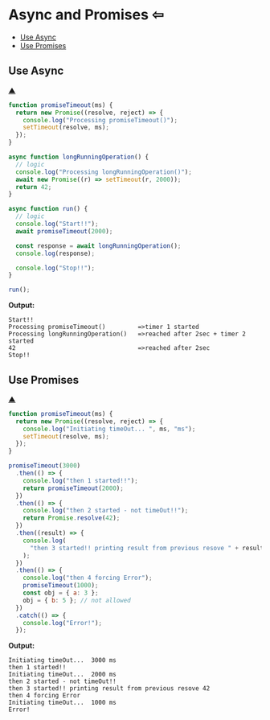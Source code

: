 
# **Async and Promises** <a id="async-and-promises"></a><Link to="../tutorials/javascript">&#8678;</Link>

- [Use Async](#use-async)
- [Use Promises](#use-promises)

## Use Async <a id="use-async"></a>

[&#9650;](#async-and-promises)

```js
function promiseTimeout(ms) {
  return new Promise((resolve, reject) => {
    console.log("Processing promiseTimeout()");
    setTimeout(resolve, ms);
  });
}

async function longRunningOperation() {
  // logic
  console.log("Processing longRunningOperation()");
  await new Promise((r) => setTimeout(r, 2000));
  return 42;
}

async function run() {
  // logic
  console.log("Start!!");
  await promiseTimeout(2000);

  const response = await longRunningOperation();
  console.log(response);

  console.log("Stop!!");
}

run();
```

**Output:**

```text
Start!!
Processing promiseTimeout()         =>timer 1 started
Processing longRunningOperation()   =>reached after 2sec + timer 2 started
42                                  =>reached after 2sec
Stop!!
```

## Use Promises <a id="use-promises"></a>

[&#9650;](#async-and-promises)

```js
function promiseTimeout(ms) {
  return new Promise((resolve, reject) => {
    console.log("Initiating timeOut... ", ms, "ms");
    setTimeout(resolve, ms);
  });
}

promiseTimeout(3000)
  .then(() => {
    console.log("then 1 started!!");
    return promiseTimeout(2000);
  })
  .then(() => {
    console.log("then 2 started - not timeOut!!");
    return Promise.resolve(42);
  })
  .then((result) => {
    console.log(
      "then 3 started!! printing result from previous resove " + result
    );
  })
  .then(() => {
    console.log("then 4 forcing Error");
    promiseTimeout(1000);
    const obj = { a: 3 };
    obj = { b: 5 }; // not allowed
  })
  .catch(() => {
    console.log("Error!");
  });
```

**Output:**

```text
Initiating timeOut...  3000 ms
then 1 started!!
Initiating timeOut...  2000 ms
then 2 started - not timeOut!!
then 3 started!! printing result from previous resove 42
then 4 forcing Error
Initiating timeOut...  1000 ms
Error!
```

<br />
<br />
<br />
